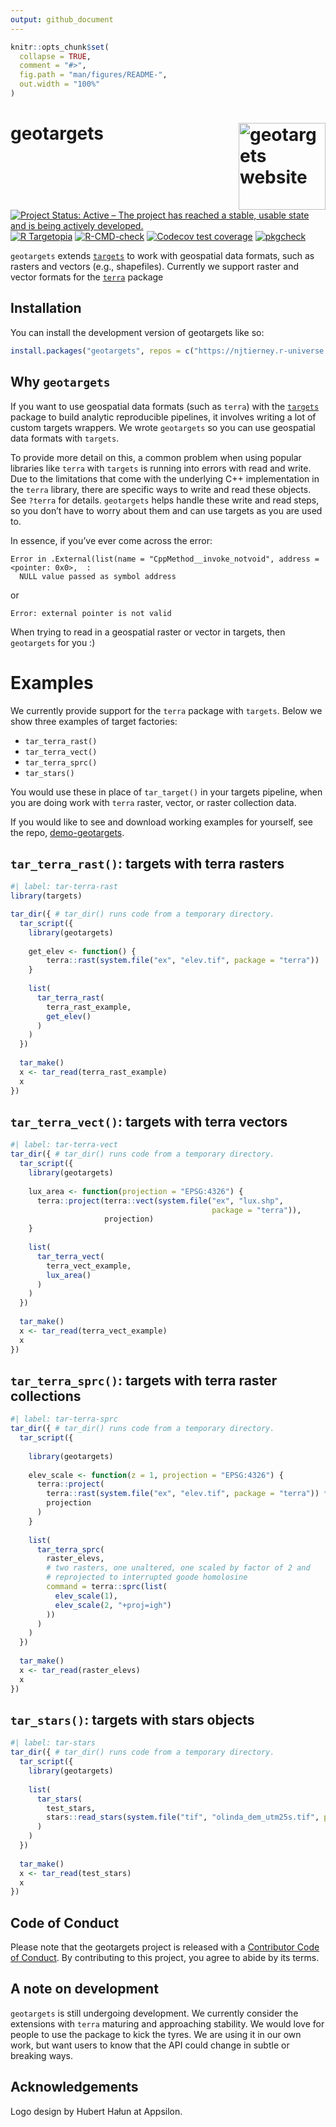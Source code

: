 ```yaml
---
output: github_document
---
```


<!-- README.md is generated from README.Rmd. Please edit that file -->

```r
knitr::opts_chunk$set(
  collapse = TRUE,
  comment = "#>",
  fig.path = "man/figures/README-",
  out.width = "100%"
)
```

# geotargets <a href="https://njtierney.github.io/geotargets/"><img src="man/figures/logo.svg" alt="geotargets website" align="right" height="139"/></a> 

<!-- badges: start -->
[![Project Status: Active – The project has reached a stable, usable state and is being actively developed.](https://www.repostatus.org/badges/latest/active.svg)](https://www.repostatus.org/#active)
[![R Targetopia](https://img.shields.io/badge/R_Targetopia-member-blue?style=flat&labelColor=gray)](https://wlandau.github.io/targetopia/)
[![R-CMD-check](https://github.com/njtierney/geotargets/actions/workflows/R-CMD-check.yaml/badge.svg)](https://github.com/njtierney/geotargets/actions/workflows/R-CMD-check.yaml)
[![Codecov test coverage](https://codecov.io/gh/njtierney/geotargets/branch/master/graph/badge.svg)](https://app.codecov.io/gh/njtierney/geotargets?branch=master)
[![pkgcheck](https://github.com/njtierney/geotargets/workflows/pkgcheck/badge.svg)](https://github.com/njtierney/geotargets/actions?query=workflow%3Apkgcheck)
<!-- badges: end -->

`geotargets` extends [`targets`](https://github.com/ropensci/targets) to work with geospatial data formats, such as rasters and vectors (e.g., shapefiles). Currently we support raster and vector formats for the [`terra`](https://github.com/rspatial/terra) package

## Installation

You can install the development version of geotargets like so:

``` r
install.packages("geotargets", repos = c("https://njtierney.r-universe.dev", "https://cran.r-project.org"))
```

## Why `geotargets`

If you want to use geospatial data formats (such as `terra`) with the [`targets`](https://github.com/ropensci/targets) package to build analytic reproducible pipelines, it involves writing a lot of custom targets wrappers. We wrote `geotargets` so you can use geospatial data formats with `targets`.

To provide more detail on this, a common problem when using popular libraries like `terra` with `targets` is running into errors with read and write. Due to the limitations that come with the underlying C++ implementation in the `terra` library, there are specific ways to write and read these objects. See `?terra` for details. `geotargets` helps handle these write and read steps, so you don't have to worry about them and can use targets as you are used to.

In essence, if you've ever come across the error:

```
Error in .External(list(name = "CppMethod__invoke_notvoid", address = <pointer: 0x0>,  : 
  NULL value passed as symbol address
```

or 

```
Error: external pointer is not valid
```

When trying to read in a geospatial raster or vector in targets, then `geotargets` for you :)

# Examples

We currently provide support for the `terra` package with `targets`. Below we show three examples of target factories:

- `tar_terra_rast()`
- `tar_terra_vect()`
- `tar_terra_sprc()`
- `tar_stars()`

You would use these in place of `tar_target()` in your targets pipeline, when you are doing work with `terra` raster, vector, or raster collection data.

If you would like to see and download working examples for yourself, see the repo, [demo-geotargets](https://github.com/njtierney/demo-geotargets).

## `tar_terra_rast()`: targets with terra rasters

```r
#| label: tar-terra-rast
library(targets)

tar_dir({ # tar_dir() runs code from a temporary directory.
  tar_script({
    library(geotargets)
    
    get_elev <- function() {
        terra::rast(system.file("ex", "elev.tif", package = "terra"))
    }
    
    list(
      tar_terra_rast(
        terra_rast_example,
        get_elev()
      )
    )
  })
  
  tar_make()
  x <- tar_read(terra_rast_example)
  x
})
```


## `tar_terra_vect()`: targets with terra vectors

```r
#| label: tar-terra-vect
tar_dir({ # tar_dir() runs code from a temporary directory.
  tar_script({
    library(geotargets)
    
    lux_area <- function(projection = "EPSG:4326") {
      terra::project(terra::vect(system.file("ex", "lux.shp",
                                             package = "terra")),
                     projection)
    }
    
    list(
      tar_terra_vect(
        terra_vect_example,
        lux_area()
      )
    )
  })
  
  tar_make()
  x <- tar_read(terra_vect_example)
  x
})
```


## `tar_terra_sprc()`: targets with terra raster collections

```r
#| label: tar-terra-sprc
tar_dir({ # tar_dir() runs code from a temporary directory.
  tar_script({
    
    library(geotargets)
    
    elev_scale <- function(z = 1, projection = "EPSG:4326") {
      terra::project(
        terra::rast(system.file("ex", "elev.tif", package = "terra")) * z,
        projection
      )
    }
    
    list(
      tar_terra_sprc(
        raster_elevs,
        # two rasters, one unaltered, one scaled by factor of 2 and
        # reprojected to interrupted goode homolosine
        command = terra::sprc(list(
          elev_scale(1),
          elev_scale(2, "+proj=igh")
        ))
      )
    )
  })
  
  tar_make()
  x <- tar_read(raster_elevs)
  x
})
```



## `tar_stars()`: targets with stars objects

```r
#| label: tar-stars
tar_dir({ # tar_dir() runs code from a temporary directory.
  tar_script({
    library(geotargets)
    
    list(
      tar_stars(
        test_stars,
        stars::read_stars(system.file("tif", "olinda_dem_utm25s.tif", package = "stars"))
      )
    )
  })
  
  tar_make()
  x <- tar_read(test_stars)
  x
})
```


## Code of Conduct

Please note that the geotargets project is released with a [Contributor Code of Conduct](https://contributor-covenant.org/version/2/1/CODE_OF_CONDUCT.html). By contributing to this project, you agree to abide by its terms.

## A note on development

`geotargets` is still undergoing development. We currently consider the extensions with `terra` maturing and approaching stability. We would love for people to use the package to kick the tyres. We are using it in our own work, but want users to know that the API could change in subtle or breaking ways.

## Acknowledgements

Logo design by Hubert Hałun at Appsilon.
